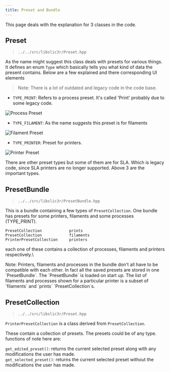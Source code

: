 ```yaml
---
title: Preset and Bundle
---
```


This page deals with the explanation for 3 classes in the code.

## Preset

> `../../src/libslic3r/Preset.hpp`

As the name might suggest this class deals with presets for various things. It defines an enum `Type` which basically tells you what kind of data the present contains. Below are a few explained and there corresponding UI elements

> Note: There is a lot of outdated and legacy code in the code base.

- `TYPE_PRINT`: Refers to a process preset. It's called 'Print' probably due to some legacy code.

![Process Preset](/images/process-preset.png)

- `TYPE_FILAMENT`: As the name suggests this preset is for filaments

![Filament Preset](/images/filament-preset.png)

- `TYPE_PRINTER`: Preset for printers.

![Printer Preset](/images/printer-preset.png)

There are other preset types but some of them are for SLA. Which is legacy code, since SLA printers are no longer supported. Above 3 are the important types.

## PresetBundle

> `../../src/libslic3r/PresetBundle.hpp`

This is a bundle containing a few types of `PresetCollection`. One bundle has presets for some printers, filaments and some processes (TYPE_PRINT).

`PresetCollection            prints`\
`PresetCollection            filaments`\
`PrinterPresetCollection     printers`

each one of these contains a collection of processes, filaments and printers respectively.\

<Callout>
 Note: Printers, filaments and processes in the bundle don't all have to be compatible with each other. In fact all the saved presets are stored in one `PresetBundle`. The `PresetBundle` is loaded on start up. The list of filaments and processes shown for a particular printer is a subset of `filaments` and `prints` `PresetCollection`s.
</Callout>

## PresetCollection

> `../../src/libslic3r/Preset.hpp`

`PrinterPresetCollection` is a class derived from `PresetCollection`.

These contain a collection of presets. The presets could be of any type.\
functions of note here are:

`get_edited_preset()`: returns the current selected preset along with any modifications the user has made.\
`get_selected_preset()`: returns the current selected preset without the modifications the user has made.
